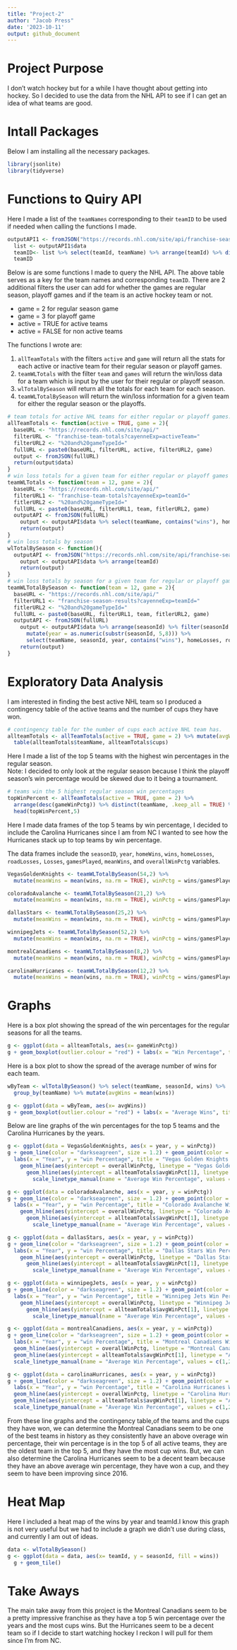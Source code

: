 ```yaml
---
title: "Project-2"
author: "Jacob Press"
date: '2023-10-11'
output: github_document
---
```

# Project Purpose  

I don't watch hockey but for a while I have thought about getting into hockey. So I decided to use the data from the NHL API to see if I can get an idea of what teams are good.  

# Intall Packages  
Below I am installing all the necessary packages.  

```r
library(jsonlite)
library(tidyverse)
```

# Functions to Quiry API  

Here I made a list of the `teamNames` corresponding to their `teamID` to be used if needed when calling the functions I made.

```r
outputAPI1 <- fromJSON("https://records.nhl.com/site/api/franchise-season-results")
  list <- outputAPI1$data  
  teamID<- list %>% select(teamId, teamName) %>% arrange(teamId) %>% distinct(teamId, teamName)
  teamID
```

Below is are some functions I made to query the NHL API. The above table serves as a key for the team names and corresponding `teamID`. There are 2 additional filters the user can add for whether the games are regular season, playoff games and if the team is an active hockey team or not. 
  
* game = 2 for regular season game  
* game = 3 for playoff game  
* active = TRUE for active teams  
* active = FALSE for non active teams  

The functions I wrote are:  
  
1. `allTeamTotals` with the filters `active` and `game` will return all the stats for each active or inactive team for their regular season or playoff games.
1. `teamWLTotals` with the filter `team` and `games` will return the win/loss data for a team which is input by the user for their regular or playoff season.
1. `wlTotalBySeason` will return all the totals for each team for each season.  
1. `teamWLTotalBySeason` will return the win/loss information for a given team for either the regular season or the playoffs.
  
```r
# team totals for active NHL teams for either regular or playoff games.
allTeamTotals <- function(active = TRUE, game = 2){
  baseURL <- "https://records.nhl.com/site/api/"
  filterURL <- "franchise-team-totals?cayenneExp=activeTeam="
  filterURL2 <- "%20and%20gameTypeId="
  fullURL <- paste0(baseURL, filterURL, active, filterURL2, game)
  output <- fromJSON(fullURL)
  return(output$data)
}
# win loss totals for a given team for either regular or playoff games
teamWLTotals <- function(team = 12, game = 2){
  baseURL <- "https://records.nhl.com/site/api/"
  filterURL1 <- "franchise-team-totals?cayenneExp=teamId="
  fitlerURL2 <- "%20and%20gameTypeId="
  fullURL <- paste0(baseURL, filterURL1, team, fitlerURL2, game)
  outputAPI <- fromJSON(fullURL)
    output <- outputAPI$data %>% select(teamName, contains("wins"), homeLosses, roadLosses, losses, gamesPlayed, gameWinPctg)
    return(output)
}
# win loss totals by season
wlTotalBySeason <- function(){
  outputAPI <- fromJSON("https://records.nhl.com/site/api/franchise-season-results")
    output <- outputAPI$data %>% arrange(teamId) 
    return(output)
}  
# win loss totals by season for a given team for regular or playoff games.
teamWLTotalBySeason <- function(team = 12, game = 2){
  baseURL <- "https://records.nhl.com/site/api/"
  filterURL1 <- "franchise-season-results?cayenneExp=teamId="
  fitlerURL2 <- "%20and%20gameTypeId="
  fullURL <- paste0(baseURL, filterURL1, team, fitlerURL2, game)
  outputAPI <- fromJSON(fullURL)
    output <- outputAPI$data %>% arrange(seasonId) %>% filter(seasonId != 20232024) %>%
      mutate(year = as.numeric(substr(seasonId, 5,8))) %>%
      select(teamName, seasonId, year, contains("wins"), homeLosses, roadLosses, losses, gamesPlayed)
    return(output)
}

```

# Exploratory Data Analysis  

I am interested in finding the best active NHL team so I produced a contingency table of the active teams and the number of cups they have won.  

```r
# contingency table for the number of cups each active NHL team has.
allteamTotals <- allTeamTotals(active = TRUE, game = 2) %>% mutate(avgWinPct = mean(gameWinPctg))
  table(allteamTotals$teamName, allteamTotals$cups)
```
  
Here I made a list of the top 5 teams with the highest win percentages in the regular season.  
Note: I decided to only look at the regular season because I think the playoff season's win percentage would be skewed due to it being a tournament.  
  
```r
# teams win the 5 highest regular season win percentages
topWinPercent <- allTeamTotals(active = TRUE, game = 2) %>%
  arrange(desc(gameWinPctg)) %>% distinct(teamName, .keep_all = TRUE) %>% select(teamName, teamId, gameWinPctg, cups)
  head(topWinPercent,5)
```
  
Here I made data frames of the top 5 teams by win percentage, I decided to include the Carolina Hurricanes since I am from NC I wanted to see how the Hurricanes stack up to top teams by win percentage.

The data frames include the `seasonID`, `year`, `homeWins`, `wins`, `homeLosses`, `roadLosses,` `Losses`, `gamesPlayed`, `meanWins`, and `overallWinPctg` variables.
  
```r
VegasGoldenKnights <- teamWLTotalBySeason(54,2) %>% 
  mutate(meanWins = mean(wins, na.rm = TRUE), winPctg = wins/gamesPlayed, overallWinPctg = teamWLTotals(54,2)$gameWinPctg)

coloradoAvalanche <- teamWLTotalBySeason(21,2) %>% 
  mutate(meanWins = mean(wins, na.rm = TRUE), winPctg = wins/gamesPlayed, overallWinPctg = teamWLTotals(21,2)$gameWinPctg)

dallasStars <- teamWLTotalBySeason(25,2) %>% 
  mutate(meanWins = mean(wins, na.rm = TRUE), winPctg = wins/gamesPlayed, overallWinPctg = teamWLTotals(25,2)$gameWinPctg)

winnipegJets <- teamWLTotalBySeason(52,2) %>% 
  mutate(meanWins = mean(wins, na.rm = TRUE), winPctg = wins/gamesPlayed, overallWinPctg = teamWLTotals(52,2)$gameWinPctg)

montrealCanadiens <- teamWLTotalBySeason(8,2) %>% 
  mutate(meanWins = mean(wins, na.rm = TRUE), winPctg = wins/gamesPlayed, overallWinPctg = teamWLTotals(8,2)$gameWinPctg)

carolinaHurricanes <- teamWLTotalBySeason(12,2) %>% 
  mutate(meanWins = mean(wins, na.rm = TRUE), winPctg = wins/gamesPlayed, overallWinPctg = teamWLTotals(12,2)$gameWinPctg)
```

# Graphs  
Here is a box plot showing the spread of the win percentages for the regular seasons for all the teams.  
```r
g <- ggplot(data = allteamTotals, aes(x= gameWinPctg))
g + geom_boxplot(outlier.colour = "red") + labs(x = "Win Percentage", title = "Box Plot of Regular Season Win Percentages")
```

Here is a box plot to show the spread of the average number of wins for each team.  

```r
wByTeam <- wlTotalBySeason() %>% select(teamName, seasonId, wins) %>% 
  group_by(teamName) %>% mutate(avgWins = mean(wins))

g <- ggplot(data = wByTeam, aes(x= avgWins))
g + geom_boxplot(outlier.colour = "red") + labs(x = "Average Wins", title = "Box Plot of the Average Number of Wins of Each Team")

```


Below are line graphs of the win percentages for the top 5 teams and the Carolina Hurricanes by the years.

```r
g <- ggplot(data = VegasGoldenKnights, aes(x = year, y = winPctg))
g + geom_line(color = "darkseagreen", size = 1.2) + geom_point(color = "darkslategrey", size = 3) + 
  labs(x = "Year", y = "win Percentage", title = "Vegas Golden Knights Win Percentage by Year") + 
    geom_hline(aes(yintercept = overallWinPctg, linetype = "Vegas Golden Knights"), color = "purple") + 
      geom_hline(aes(yintercept = allteamTotals$avgWinPct[1], linetype = "All Teams"), color = "red") +
        scale_linetype_manual(name = "Average Win Percentage", values = c(1,2), guide = guide_legend(override.aes = list(color = c("red", "purple"))))

g <- ggplot(data = coloradoAvalanche, aes(x = year, y = winPctg))
g + geom_line(color = "darkseagreen", size = 1.2) + geom_point(color = "darkslategrey", size = 3) + 
  labs(x = "Year", y = "win Percentage", title = "Colorado Avalanche Win Percentage by Year") + 
    geom_hline(aes(yintercept = overallWinPctg, linetype = "Colorado Avalanche"), color = "purple") + 
      geom_hline(aes(yintercept = allteamTotals$avgWinPct[1], linetype = "All Teams"), color = "red") +
        scale_linetype_manual(name = "Average Win Percentage", values = c(1,2), guide = guide_legend(override.aes = list(color = c("red", "purple"))))

g <- ggplot(data = dallasStars, aes(x = year, y = winPctg))
g + geom_line(color = "darkseagreen", size = 1.2) + geom_point(color = "darkslategrey", size = 3) + 
  labs(x = "Year", y = "win Percentage", title = "Dallas Stars Win Percentage by Year") + 
    geom_hline(aes(yintercept = overallWinPctg, linetype = "Dallas Stars"), color = "purple") + 
      geom_hline(aes(yintercept = allteamTotals$avgWinPct[1], linetype = "All Teams"), color = "red") +
        scale_linetype_manual(name = "Average Win Percentage", values = c(1,2), guide = guide_legend(override.aes = list(color = c("red", "purple"))))

g <- ggplot(data = winnipegJets, aes(x = year, y = winPctg))
g + geom_line(color = "darkseagreen", size = 1.2) + geom_point(color = "darkslategrey", size = 3) + 
  labs(x = "Year", y = "win Percentage", title = "Winnipeg Jets Win Percentage by Year") + 
    geom_hline(aes(yintercept = overallWinPctg, linetype = "Winnipeg Jets"), color = "purple") + 
      geom_hline(aes(yintercept = allteamTotals$avgWinPct[1], linetype = "All Teams"), color = "red") +
        scale_linetype_manual(name = "Average Win Percentage", values = c(1,2), guide = guide_legend(override.aes = list(color = c("red", "purple"))))

g <- ggplot(data = montrealCanadiens, aes(x = year, y = winPctg))
g + geom_line(color = "darkseagreen", size = 1.2) + geom_point(color = "darkslategrey", size = 3) + 
  labs(x = "Year", y = "win Percentage", title = "Montreal Canadiens Win Percentage by Year") + 
  geom_hline(aes(yintercept = overallWinPctg, linetype = "Montreal Canadiens"), color = "purple") + 
  geom_hline(aes(yintercept = allteamTotals$avgWinPct[1], linetype = "All Teams"), color = "red") +
  scale_linetype_manual(name = "Average Win Percentage", values = c(1,2), guide = guide_legend(override.aes = list(color = c("red", "purple"))))

g <- ggplot(data = carolinaHurricanes, aes(x = year, y = winPctg))
g + geom_line(color = "darkseagreen", size = 1.2) + geom_point(color = "darkslategrey", size = 3) + 
  labs(x = "Year", y = "win Percentage", title = "Carolina Hurricanes Win Percentage by Year") + 
  geom_hline(aes(yintercept = overallWinPctg, linetype = "Carolina Hurricanes"), color = "purple") + 
  geom_hline(aes(yintercept = allteamTotals$avgWinPct[1], linetype = "All Teams"), color = "red") +
  scale_linetype_manual(name = "Average Win Percentage", values = c(1,2), guide = guide_legend(override.aes = list(color = c("red", "purple"))))

```
  
From these line graphs and the contingency table,of the teams and the cups they have won, we can determine the Montreal Canadians seem to be one of the best teams in history as they consistently have an above overage win percentage, their win percentage is in the top 5 of all active teams, they are the oldest team in the top 5, and they have the most cup wins. But, we can also determine the Carolina Hurricanes seem to be a decent team because they have an above average win percentage, they have won a cup, and they seem to have been improving since 2016.

# Heat Map  

Here I included a heat map of the wins by year and teamId.I know this graph is not very useful but we had to include a graph we didn't use during class, and currently I am out of ideas.  

```r
data <- wlTotalBySeason()
g <- ggplot(data = data, aes(x= teamId, y = seasonId, fill = wins))
  g + geom_tile()
```

# Take Aways  

The main take away from this project is the Montreal Canadians seem to be a pretty impressive franchise as they have a top 5 win percentage over the years and the most cups wins. But the Hurricanes seem to be a decent team so if I decide to start watching hockey I reckon I will pull for them since I'm from NC.

<!-- rmarkdown::render(input = "Project-2.Rmd", output_format = "github_document", output_file = "README.md") -->